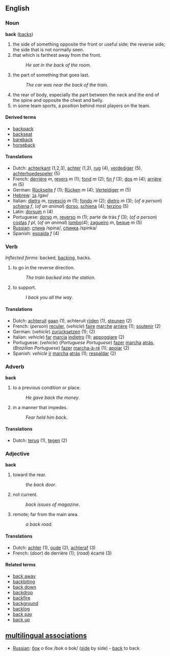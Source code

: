 ==English==
===Noun===
'''back''' ([[backs]])

#the side of something opposite the front or useful side; the reverse side; the side that is not normally seen. 
#that which is farthest away from the front.
#:''He sat in the back of the room''.
#the part of something that goes last.
#:''The car was near the back of the train''.
#the rear of body, especially the part between the neck and the end of the spine and opposite the chest and belly.
#in some team sports, a position behind most players on the team.

====Derived terms====
*[[backpack]]
*[[backseat]]
*[[bareback]]
*[[horseback]]

====Translations====
*Dutch: [[achterkant]] (1,2,3), [[achter]] (1,2), [[rug]] (4), [[verdediger]] (5), [[achterhoedespeler]] (5)
*French: [[derrière]] ''m'', [[revers]] ''m'' (1); [[fond]] ''m'' (2); [[fin]] ''f'' (3); [[dos]] ''m'' (4); [[arrière]] ''m'' (5)
*German: [[Rückseite]] ''f'' (1); [[Rücken]] ''m'' (4); [[Verteidiger]] ''m'' (5)  
*[[Hebrew]]: [[:he:גב|גב]] /gav/
*Italian: [[dietro]] ''m'', [[rovescio]] ''m'' (1); [[fondo]] ''m'' (2); [[dietro]] ''m'' (3); (''of a person'') [[schiena]] ''f'', (''of an animal'') [[dorso]], [[schiena]] (4); [[terzino]] (5)
*Latin: [[dorsum]] ''n'' (4)
*Portuguese: [[dorso]] ''m'', [[reverso]] ''m'' (1); parte de trás ''f'' (3); (''of a person'') [[costas]] ''f pl'', (''of an animal'') [[lombo]](4); [[zagueiro]] ''m'', [[beque]] ''m'' (5)
*[[Russian]]: [[:ru:спина|спина]] /spina/, [[:ru:спинка|спинка]] /spinka/
*Spanish: [[espalda]] ''f'' (4)

===Verb===
''Inflected forms'': backed, [[backing]], backs.

#to go in the reverse direction.
#:''The train backed into the station''.
#to support.
#:''I back you all the way''.

====Translations====
*Dutch: [[achteruit]] [[gaan]] (1), achteruit [[rijden]] (1), [[steunen]] (2)
*French: (''person'') [[reculer]], (''vehicle'') [[faire]] [[marche]] [[arrière]] (1); [[soutenir]] (2)
*German: (''vehicle'') [[zurücksetzen]] (1); [[]] (2)
*Italian: ''vehicle'') [[far]] [[marcia]] [[indietro]] (1); [[appoggiare]] (2)
*Portuguese: (''vehicle'') (''Portuguese Portuguese'') [[fazer]] [[marcha]] [[atrás]], (''Brazilian Portuguese'') [[fazer]] [[marcha-à-ré]] (1); [[apoiar]] (2)
*Spanish: ''vehicle'' [[ir]] [[marcha]] [[atrás]] (1); [[respaldar]] (2)

===Adverb===
'''back'''

#to a previous condition or place.
#:''He gave back the money''.
#in a manner that impedes.
#:''Fear held him back''.

====Translations====
*Dutch: [[terug]] (1), [[tegen]] (2)

===Adjective===
'''back'''

#toward the rear.
#:''the back door''.
#not current.
#:''back issues of  magazine''.
#remote; far from the main area.
#:''a back road''.

====Translations====
*Dutch: [[achter]] (1), [[oude]] (2), [[achteraf]] (3)
*French: (''door'') de derrière (1); (''road'') écarté (3)

====Related terms====
*[[back away]]
*[[backbiting]]
*[[back down]]
*[[backdrop]]
*[[backfire]]
*[[background]]
*[[backlog]]
*[[back pay]]
*[[back up]]

==[[multilingual associations]]==
*[[Russian]]: [[:ru:бок|бок]] о бок /bok o bok/ ([[side]] by side) - [[back]] to back